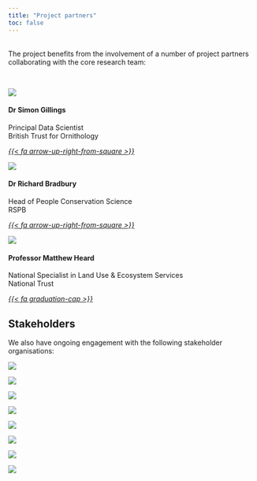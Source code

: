 ```yaml
---
title: "Project partners"
toc: false
---
```


<br />
The project benefits from the involvement of a number of project partners collaborating with the core research team:

<br />

::: {.grid}

::: {.g-col-12 .g-col-md-4}
<div class="card h-100">
<img src="images/bto_wbg.png" class="card-img-top">
<div class="card-body d-flex flex-column">
<h4 class="card-title">Dr Simon Gillings</h4>
<p class="card-subtitle">Principal Data Scientist<br>
British Trust for Ornithology</p>
<div class="text-center">
<a href="https://www.bto.org/about-bto/our-staff/simon-gillings"><i>{{< fa arrow-up-right-from-square >}}</i></a>
</div>
</div>
</div>

:::

::: {.g-col-12 .g-col-md-4}
<div class="card h-100">
<img src="images/RSPB_Logo_2022.png" class="card-img-top">
<div class="card-body d-flex flex-column">
<h4 class="card-title">Dr Richard Bradbury</h4>
<p class="card-subtitle">Head of People Conservation Science<br>
RSPB</p>
<div class="text-center">
<a href="https://www.rspb.org.uk/our-work/conservation/centre-for-conservation-science/our-team/richard-bradbury/"><i>{{< fa arrow-up-right-from-square >}}</i></a>
</div>
</div>
</div>

:::

::: {.g-col-12 .g-col-md-4}
<div class="card h-100">
<img src="images/national-trust-vector-logo.png" class="card-img-top">
<div class="card-body d-flex flex-column">
<h4 class="card-title">Professor Matthew Heard</h4>
<p class="card-subtitle">National Specialist in Land Use & Ecosystem Services<br>
National Trust</p>
<div class="text-center">
<a href="https://scholar.google.co.uk/citations?user=kQ1FKPUAAAAJ&hl=en"><i>{{< fa graduation-cap >}}</i> </a>
</div>
</div>
</div>

:::

::: {.g-col-12}
# Stakeholders 

We also have ongoing engagement with the following stakeholder organisations:

:::

:::

::: light-mode
::: {layout-nrow=1 layout-valign="center"}
[![](images/natural-england-logo.png)](https://www.gov.uk/government/organisations/natural-england)

[![](images/Arup_Red_RGB.png)](https://www.arup.com/)

[![](images/SURREY_LOGO.png)](https://www.surreywildlifetrust.org/)

[![](images/tc-logo.png)](https://tranquilcity.co.uk/)
:::
:::


::: dark-mode
::: {layout-nrow=1 layout-valign="center"}
[![](images/natural-england-logo.png)](https://www.gov.uk/government/organisations/natural-england)

[![](images/Arup_Red_RGB.png)](https://www.arup.com/)

[![](images/SURREY_LOGO_bw.png)](https://www.surreywildlifetrust.org/)

[![](images/tc-logo_white.png)](https://tranquilcity.co.uk/)
:::
:::
